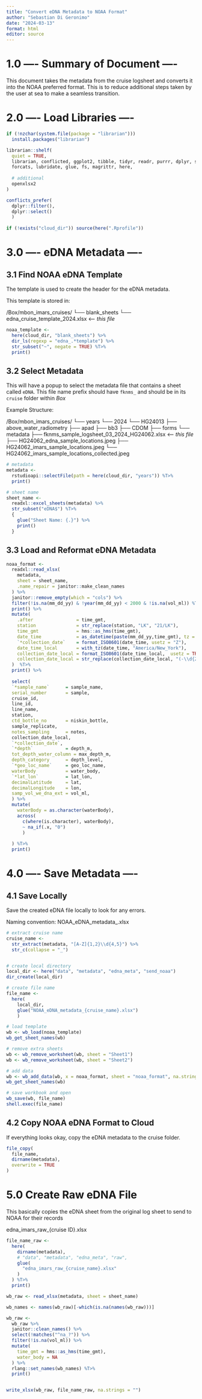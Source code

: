 ```yaml
---
title: "Convert eDNA Metadata to NOAA Format"
author: "Sebastian Di Geronimo"
date: "2024-03-13"
format: html
editor: source
---
```


# 1.0 ---- Summary of Document ----

This document takes the metadata from the cruise logsheet and converts it into
the NOAA preferred format. This is to reduce additional steps taken by the user
at sea to make a seamless transition.


# 2.0 ---- Load Libraries ----

```r
if (!nzchar(system.file(package = "librarian"))) 
  install.packages("librarian")

librarian::shelf(
  quiet = TRUE,
  librarian, conflicted, ggplot2, tibble, tidyr, readr, purrr, dplyr, stringr,
  forcats, lubridate, glue, fs, magrittr, here,
  
  # additional
  openxlsx2
)

conflicts_prefer(
  dplyr::filter(), 
  dplyr::select()
  )
  
if (!exists("cloud_dir")) source(here(".Rprofile"))
```

# 3.0 ---- eDNA Metadata ----

## 3.1 Find NOAA eDNA Template

The template is used to create the header for the eDNA metadata.

This template is stored in:

<cloud directoryr location on computer>/Box/mbon_imars_cruises/
└── blank_sheets
    └── edna_cruise_template_2024.xlsx <--- *this file*

```r
noaa_template <-
  here(cloud_dir, "blank_sheets") %>%
  dir_ls(regexp = "edna_.*template") %>%
  str_subset("~", negate = TRUE) %T>% 
  print()
```

## 3.2 Select Metadata

This will have a popup to select the metadata file that contains a sheet called
`eDNA`. This file name prefix should have `fknms_` and should be in its `cruise` 
folder within *Box*

Example Structure:

<cloud directory location on computer>/Box/mbon_imars_cruises/
└── years
    └── 2024
        └── HG24013
            ├── above_water_radiometry
            ├── apad
            ├── bb3
            ├── CDOM
            ├── forms
            └── metadata
                ├── fknms_sample_logsheet_03_2024_HG24062.xlsx  <--- *this file*
                ├── HG24062_edna_sample_locations.jpeg
                ├── HG24062_imars_sample_locations.jpeg
                └── HG24062_imars_sample_locations_collected.jpeg

```r
# metadata
metadata <-
  rstudioapi::selectFile(path = here(cloud_dir, "years")) %T>%
  print()

# sheet name
sheet_name <- 
  readxl::excel_sheets(metadata) %>%
  str_subset("eDNA$") %T>% 
  {
    glue("Sheet Name: {.}") %>%
    print()
  }
```


## 3.3 Load and Reformat eDNA Metadata

```r
noaa_format <- 
  readxl::read_xlsx(
    metadata, 
    sheet = sheet_name, 
    .name_repair = janitor::make_clean_names
  ) %>%
  janitor::remove_empty(which = "cols") %>%
  filter(!is.na(mm_dd_yy) & !year(mm_dd_yy) < 2000 & !is.na(vol_ml)) %T>% 
  print() %>%
  mutate(
    .after                = time_gmt,
    station               = str_replace(station, "LK", "21/LK"),
    time_gmt              = hms::as_hms(time_gmt),
    date_time             = as_datetime(paste(mm_dd_yy,time_gmt), tz = "UTC"),
    `*collection_date`    = format_ISO8601(date_time, usetz = "Z"),
    date_time_local       = with_tz(date_time, "America/New_York"),
    collection_date_local = format_ISO8601(date_time_local,  usetz = TRUE),
    collection_date_local = str_replace(collection_date_local, "(-\\d{2})00$", "\\1:00")
  )  %T>% 
  print() %>%
  
  select(
  `*sample_name`      = sample_name,
  serial_number       = sample,
  cruise_id,
  line_id,
  line_name,
  station,
  ctd_bottle_no       = niskin_bottle,
  sample_replicate,
  notes_sampling      = notes,
  collection_date_local,
  `*collection_date`,
  `*depth`            = depth_m,
  tot_depth_water_column = max_depth_m,
  depth_category      = depth_level,
  `*geo_loc_name`     = geo_loc_name,
  waterBody           = water_body,
  `*lat_lon`          = lat_lon,
  decimalLatitude     = lat,
  decimalLongitude    = lon,
  samp_vol_we_dna_ext = vol_ml,
  ) %>%
  mutate(
    waterBody = as.character(waterBody),
    across(
      c(where(is.character), waterBody), 
      ~ na_if(.x, "0")
      )
    
  ) %T>% 
  print()
```

# 4.0 ---- Save Metadata ----

## 4.1 Save Locally

Save the created eDNA file locally to look for any errors.

Naming convention: NOAA_eDNA_metadata_<Cruise ID>.xlsx

```r
# extract cruise name
cruise_name <-
  str_extract(metadata, "[A-Z]{1,2}\\d{4,5}") %>%
  str_c(collapse = "_")


# create local directory
local_dir <- here("data", "metadata", "edna_meta", "send_noaa")
dir_create(local_dir)

# create file name
file_name <- 
  here(
    local_dir,
    glue("NOAA_eDNA_metadata_{cruise_name}.xlsx")
    )

# load template
wb <- wb_load(noaa_template)
wb_get_sheet_names(wb)

# remove extra sheets
wb <- wb_remove_worksheet(wb, sheet = "Sheet1")
wb <- wb_remove_worksheet(wb, sheet = "Sheet2")

# add data
wb <- wb_add_data(wb, x = noaa_format, sheet = "noaa_format", na.strings = "")
wb_get_sheet_names(wb)

# save workbook and open
wb_save(wb, file_name)
shell.exec(file_name)
```
## 4.2 Copy NOAA eDNA Format to Cloud

If everything looks okay, copy the eDNA metadata to the cruise folder.

```r
file_copy(
  file_name,
  dirname(metadata),
  overwrite = TRUE
)
```

# 5.0 Create Raw eDNA File 

This basically copies the eDNA sheet from the original log sheet to send to 
NOAA for their records

edna_imars_raw_{cruise ID}.xlsx

```r
file_name_raw <-
  here(
    dirname(metadata),
    # "data", "metadata", "edna_meta", "raw",
    glue(
      "edna_imars_raw_{cruise_name}.xlsx"
    )
  ) %T>% 
  print()

wb_raw <- read_xlsx(metadata, sheet = sheet_name) 

wb_names <- names(wb_raw)[-which(is.na(names(wb_raw)))]

wb_raw <- 
  wb_raw %>%
  janitor::clean_names() %>%
  select(!matches("^na_?")) %>%
  filter(!is.na(vol_ml)) %>%
  mutate(
    time_gmt = hms::as_hms(time_gmt),
    water_body = NA
  ) %>%
  rlang::set_names(wb_names) %T>%
  print()


write_xlsx(wb_raw, file_name_raw, na.strings = "")
```

